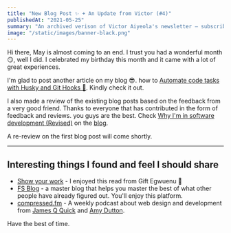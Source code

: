 ```yaml
---
title: "New Blog Post ✨ + An Update from Victor (#4)"
publishedAt: "2021-05-25"
summary: "An archived verison of Victor Aiyeola's newsletter – subscribe to get early access."
image: "/static/images/banner-black.png"
---
```


Hi there, May is almost coming to an end. I trust you had a wonderful month 😏, well I did. I celebrated my birthday this month and it came with a lot of great experiences.

I'm glad to post another article on my blog 😎. how to [Automate code tasks with Husky and Git Hooks 🚀](https://www.aiyeola.dev/blog/automate-code-tasks). Kindly check it out.

I also made a review of the existing blog posts based on the feedback from a very good friend.  Thanks to everyone that has contributed in the form of feedback and reviews. you guys are the best. 
Check [Why I'm in software development (Revised)](https://www.aiyeola.dev/blog/why-im-in-software-development) on the [blog](https://aiyeola.dev/blog).

A re-review on the first blog post will come shortly.

---

## Interesting things I found and feel I should share

- [Show your work](https://www.giftegwuenu.dev/show-your-work?ref=victor_aiyeola) - I enjoyed this read from Gift Egwuenu 💙
- [FS Blog](https://fs.blog?ref=victor_aiyeola/) - a master blog that helps you master the best of what other people have already figured out. You'll enjoy this platform.
- [compressed.fm](https://www.compressed.fm?ref=victor_aiyeola) - A weekly podcast about web design and development from [James Q Quick](https://www.jamesqquick.com?ref=victor_aiyeola) and [Amy Dutton](https://selfteach.me?ref=victor_aiyeola).

Have the best of time.
